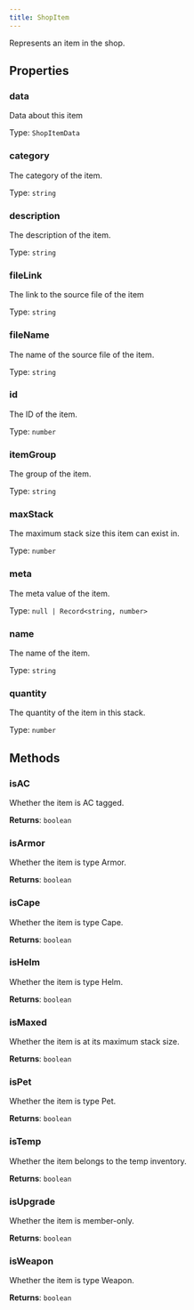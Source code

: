 ```yaml
---
title: ShopItem
---
```



Represents an item in the shop.


## Properties
### data


Data about this item


Type: `ShopItemData`


### category <Badge text="Getter" size="small" />	


The category of the item.


Type: `string`


### description <Badge text="Getter" size="small" />	


The description of the item.


Type: `string`


### fileLink <Badge text="Getter" size="small" />	


The link to the source file of the item


Type: `string`


### fileName <Badge text="Getter" size="small" />	


The name of the source file of the item.


Type: `string`


### id <Badge text="Getter" size="small" />	


The ID of the item.


Type: `number`


### itemGroup <Badge text="Getter" size="small" />	


The group of the item.


Type: `string`


### maxStack <Badge text="Getter" size="small" />	


The maximum stack size this item can exist in.


Type: `number`


### meta <Badge text="Getter" size="small" />	


The meta value of the item.


Type: `null | Record<string, number>`


### name <Badge text="Getter" size="small" />	


The name of the item.


Type: `string`


### quantity <Badge text="Getter" size="small" />	


The quantity of the item in this stack.


Type: `number`


## Methods

### isAC

Whether the item is AC tagged.



**Returns**: `boolean`

### isArmor

Whether the item is type Armor.



**Returns**: `boolean`

### isCape

Whether the item is type Cape.



**Returns**: `boolean`

### isHelm

Whether the item is type Helm.



**Returns**: `boolean`

### isMaxed

Whether the item is at its maximum stack size.



**Returns**: `boolean`

### isPet

Whether the item is type Pet.



**Returns**: `boolean`

### isTemp

Whether the item belongs to the temp inventory.



**Returns**: `boolean`

### isUpgrade

Whether the item is member-only.



**Returns**: `boolean`

### isWeapon

Whether the item is type Weapon.



**Returns**: `boolean`
